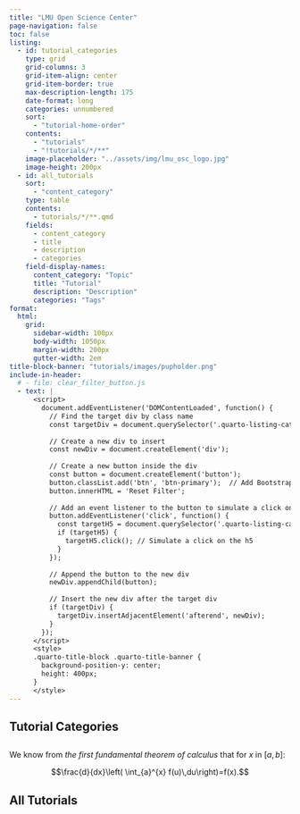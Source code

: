 ```yaml
---
title: "LMU Open Science Center"
page-navigation: false
toc: false
listing:
  - id: tutorial_categories
    type: grid
    grid-columns: 3
    grid-item-align: center
    grid-item-border: true
    max-description-length: 175
    date-format: long
    categories: unnumbered
    sort:
      - "tutorial-home-order"
    contents: 
      - "tutorials"
      - "!tutorials/*/**"
    image-placeholder: "../assets/img/lmu_osc_logo.jpg"
    image-height: 200px
  - id: all_tutorials
    sort:
      - "content_category"
    type: table
    contents:
      - tutorials/*/**.qmd
    fields: 
      - content_category
      - title
      - description
      - categories
    field-display-names:
      content_category: "Topic"
      title: "Tutorial"
      description: "Description"
      categories: "Tags"
format:
  html:
    grid:
      sidebar-width: 100px
      body-width: 1050px
      margin-width: 200px
      gutter-width: 2em
title-block-banner: "tutorials/images/pupholder.png"
include-in-header:
  # - file: clear_filter_button.js
  - text: |
      <script>
        document.addEventListener('DOMContentLoaded', function() {
          // Find the target div by class name
          const targetDiv = document.querySelector('.quarto-listing-category.category-unnumbered');
    
          // Create a new div to insert
          const newDiv = document.createElement('div');
    
          // Create a new button inside the div
          const button = document.createElement('button');
          button.classList.add('btn', 'btn-primary');  // Add Bootstrap button styles
          button.innerHTML = 'Reset Filter';
    
          // Add an event listener to the button to simulate a click on the h5 when clicked
          button.addEventListener('click', function() {
            const targetH5 = document.querySelector('.quarto-listing-category-title');
            if (targetH5) {
              targetH5.click(); // Simulate a click on the h5
            }
          });
    
          // Append the button to the new div
          newDiv.appendChild(button);
    
          // Insert the new div after the target div
          if (targetDiv) {
            targetDiv.insertAdjacentElement('afterend', newDiv);
          }
        });
      </script>
      <style>
      .quarto-title-block .quarto-title-banner {
        background-position-y: center;
        height: 400px;
      }
      </style>
---
```


```{=html}
<style>
.card {
	--bs-card-border-width: 4px !important;
	--bs-card-border-color: rgba(0, 153, 51, 0.3) !important;
}

h5, .h5 {
	font-size: 2.3rem;
}

.quarto-grid-item .listing-categories .listing-category {
	color: #009FE3;
	border: solid 1px #009FE3;
	border-radius: .25rem;
	text-transform: uppercase;
	font-size: .85em;
	padding-left: .5em;
	padding-right: .5em;
	padding-top: .15em;
	padding-bottom: .15em;
	cursor: pointer;
	margin-right: 8px;
	margin-bottom: 8px;
}

.quarto-grid-item .card-text {
	font-size: 1.2em;
}

</style>


```

## Tutorial Categories

:::{#tutorial_categories}
:::

## 

::: {.column-margin}
We know from *the first fundamental theorem of calculus* that for $x$ in $[a, b]$:

$$\frac{d}{dx}\left( \int_{a}^{x} f(u)\,du\right)=f(x).$$
:::

## All Tutorials

:::{#all_tutorials}
:::